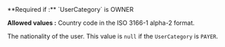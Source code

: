 <ParamField body="Nationality" type="string">
  **Required if :** `UserCategory` is OWNER

  **Allowed values :** Country code in the ISO 3166-1 alpha-2 format.
  
  The nationality of the user.
  This value is `null` if the `UserCategory` is `PAYER`.
</ParamField>
